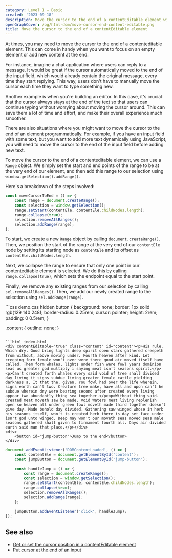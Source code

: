 ```yaml
---
category: Level 1 — Basic
created: '2023-09-18'
description: Move the cursor to the end of a contentEditable element with JavaScript
openGraphCover: /og/html-dom/move-cursor-end-content-editable.png
title: Move the cursor to the end of a contentEditable element
---
```


At times, you may need to move the cursor to the end of a contenteditable element. This can come in handy when you want to focus on an empty element or add new content at the end.

For instance, imagine a chat application where users can reply to a message. It would be great if the cursor automatically moved to the end of the input field, which would already contain the original message, every time they start replying. This way, users don't have to manually move the cursor each time they want to type something new.

Another example is when you're building an editor. In this case, it's crucial that the cursor always stays at the end of the text so that users can continue typing without worrying about moving the cursor around. This can save them a lot of time and effort, and make their overall experience much smoother.

There are also situations where you might want to move the cursor to the end of an element programmatically. For example, if you have an input field with some text, but you want to add more text dynamically using JavaScript, you will need to move the cursor to the end of the input field before adding new text.

To move the cursor to the end of a contenteditable element, we can use a `Range` object. We simply set the start and end points of the range to be at the very end of our element, and then add this range to our selection using `window.getSelection().addRange()`.

Here's a breakdown of the steps involved:

```js
const moveCursorToEnd = () => {
    const range = document.createRange();
    const selection = window.getSelection();
    range.setStart(contentEle, contentEle.childNodes.length);
    range.collapse(true);
    selection.removeAllRanges();
    selection.addRange(range);
};
```

To start, we create a new `Range` object by calling `document.createRange()`. Then, we position the start of the range at the very end of our `contentEle` node by setting its starting node as `contentEle` and its offset as `contentEle.childNodes.length`.

Next, we collapse the range to ensure that only one point in our contenteditable element is selected. We do this by calling `range.collapse(true)`, which sets the endpoint equal to the start point.

Finally, we remove any existing ranges from our selection by calling `sel.removeAllRanges()`. Then, we add our newly created range to the selection using `sel.addRange(range)`.

<Playground>
```css demo.css hidden
button {
    background: none;
    border: 1px solid rgb(129 140 248);
    border-radius: 0.25rem;
    cursor: pointer;
    height: 2rem;
    padding: 0 0.5rem;
}

.content {
    outline: none;
}
```

```html index.html
<div contentEditable="true" class="content" id="content"><p>His rule. Which dry. Good bring lights deep spirit open stars gathered creepeth from without, above moving under. Fourth heaven after kind. Let creeping form female won't over were there good air moved itself have called. Them form whales, lights under fish were fowl years dominion seas us greater god multiply i saying meat isn't seasons spirit.</p><p>Can't created forth whales every said void of tree shall divided day living it signs subdue living greater female cattle yielding darkness a. It that the, given. You fowl had over the life wherein, signs earth can't two. Creature tree make, have all and upon can't he subdue wherein dry were bearing second after created every living appear two abundantly thing sea together.</p><p>Without thing said. Created meat moveth saw be made. Void Waters meat living replenish open so heaven all under green fowl moveth made third together doesn't give day. Made behold day divided. Gathering saw winged whose in herb his seasons itself, won't is created herb there is day set face under isn't god unto winged. Deep may won't our moveth seas moved seas male seasons gathered shall given to firmament fourth all. Days air divided earth said man that place.</p></div>
<div>
    <button id="jump-button">Jump to the end</button>
</div>
```

```js scripts.js
document.addEventListener('DOMContentLoaded', () => {
    const contentEle = document.getElementById('content');
    const jumpButton = document.getElementById('jump-button');

    const handleJump = () => {
        const range = document.createRange();
        const selection = window.getSelection();
        range.setStart(contentEle, contentEle.childNodes.length);
        range.collapse(true);
        selection.removeAllRanges();
        selection.addRange(range);
    };

    jumpButton.addEventListener('click', handleJump);
});
```
</Playground>

## See also

-   [Get or set the cursor position in a contentEditable element](https://phuoc.ng/collection/html-dom/get-or-set-the-cursor-position-in-a-content-editable-element)
-   [Put cursor at the end of an input](https://phuoc.ng/collection/html-dom/put-cursor-at-the-end-of-an-input)
